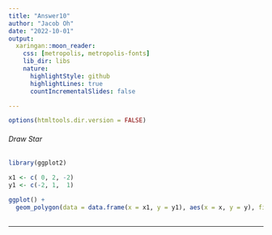 ```yaml
---
title: "Answer10"
author: "Jacob Oh"
date: "2022-10-01"
output:
  xaringan::moon_reader:
    css: [metropolis, metropolis-fonts]
    lib_dir: libs
    nature:
      highlightStyle: github
      highlightLines: true
      countIncrementalSlides: false

---
```


```r
options(htmltools.dir.version = FALSE)
```

###### Draw Star

```r

library(ggplot2)

x1 <- c( 0, 2, -2)
y1 <- c(-2, 1,  1)

ggplot() + 
  geom_polygon(data = data.frame(x = x1, y = y1), aes(x = x, y = y), fill="red")
  
```

---


